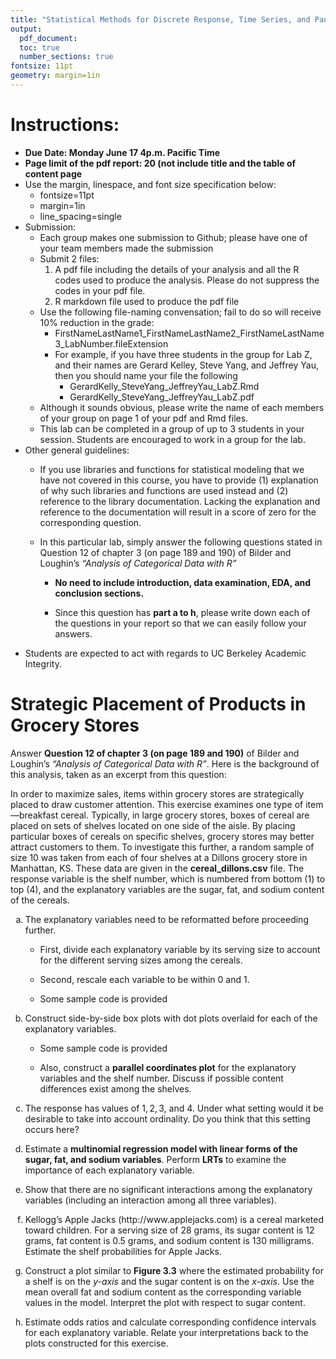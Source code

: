 ```yaml
---
title: "Statistical Methods for Discrete Response, Time Series, and Panel Data (W271): Lab 2"
output: 
  pdf_document:
  toc: true
  number_sections: true
fontsize: 11pt
geometry: margin=1in
---
```


# Instructions:

*  $\textbf{Due Date: Monday June 17 4p.m. Pacific Time}$
*  $\textbf{Page limit of the pdf report: 20 (not include title and the table of content page}$
  * Use the margin, linespace, and font size specification below:
    * fontsize=11pt
    * margin=1in
    * line_spacing=single

* Submission:
    * Each group makes one submission to Github; please have one of your team members made the submission
    * Submit 2 files:
        1. A pdf file including the details of your analysis and all the R codes used to produce the analysis. Please do not suppress the codes in your pdf file.
        2. R markdown file used to produce the pdf file
    * Use the following file-naming convensation; fail to do so will receive 10% reduction in the grade:
        * FirstNameLastName1_FirstNameLastName2_FirstNameLastName3_LabNumber.fileExtension
        * For example, if you have three students in the group for Lab Z, and their names are Gerard Kelley, Steve Yang, and Jeffrey Yau, then you should name your file the following
            * GerardKelly_SteveYang_JeffreyYau_LabZ.Rmd
            * GerardKelly_SteveYang_JeffreyYau_LabZ.pdf
    * Although it sounds obvious, please write the name of each members of your group on page 1 of your pdf and Rmd files.
    * This lab can be completed in a group of up to 3 students in your session. Students are encouraged to work in a group for the lab.

* Other general guidelines:
    * If you use libraries and functions for statistical modeling that we have not covered in this course, you have to provide (1) explanation of why such libraries and functions are used instead and (2) reference to the library documentation. Lacking the explanation and reference to the documentation will result in a score of zero for the corresponding question.

    * In this particular lab, simply answer the following questions stated in Question 12 of chapter 3 (on page 189 and 190) of Bilder and Loughin's *"Analysis of Categorical Data with R"*
    
      *  **No need to include introduction, data examination, EDA, and conclusion sections.**

      * Since this question has **part a to h**, please write down each of the questions in your report so that we can easily follow your answers. 

* Students are expected to act with regards to UC Berkeley Academic Integrity.

\newpage
# Strategic Placement of Products in Grocery Stores

Answer **Question 12 of chapter 3 (on page 189 and 190)** of Bilder and Loughin's *"Analysis of Categorical Data with R"*.  Here is the background of this analysis, taken as an excerpt from this question:

In order to maximize sales, items within grocery stores are strategically placed to draw customer attention. This exercise examines one type of item—breakfast cereal. Typically, in large grocery stores, boxes of cereal are placed on sets of shelves located on one side of the aisle. By placing particular boxes of cereals on specific shelves, grocery stores may better attract customers to them. To investigate this further, a random sample of size 10 was taken from each of four shelves at a Dillons grocery store in Manhattan, KS. These data are given in the **cereal_dillons.csv** file. The response variable is the shelf number, which is numbered from bottom (1) to top (4), and the explanatory variables are the sugar, fat, and sodium content of the cereals.


a. The explanatory variables need to be reformatted before proceeding further. 
    - First, divide each explanatory variable by its serving size to account for the different serving sizes among the cereals. 
  
    - Second, rescale each variable to be within 0 and 1.
  
  
    - Some sample code is provided
  
b. Construct side-by-side box plots with dot plots overlaid for each of the explanatory variables. 

    - Some sample code is provided

    - Also, construct a **parallel coordinates plot** for the explanatory variables and the shelf number. Discuss if possible content differences exist among the shelves.

c. The response has values of $1, 2, 3,$ and $4$. Under what setting would it be desirable to take into account ordinality. Do you think that this setting occurs here?

d. Estimate a **multinomial regression model with linear forms of the sugar, fat, and sodium variables**. Perform **LRTs** to examine the importance of each explanatory variable.

e. Show that there are no significant interactions among the explanatory variables (including an interaction among all three variables).

f. Kellogg’s Apple Jacks (http://www.applejacks.com) is a cereal marketed toward children. For a serving size of $28$ grams, its sugar content is $12$ grams, fat content is $0.5$ grams, and sodium content is $130$ milligrams. Estimate the shelf probabilities for Apple Jacks.

g. Construct a plot similar to **Figure 3.3** where the estimated probability for a shelf is on the *y-axis* and the sugar content is on the *x-axis*. Use the mean overall fat and sodium content as the corresponding variable values in the model. Interpret the plot with respect to sugar content.

h. Estimate odds ratios and calculate corresponding confidence intervals for each explanatory variable. Relate your interpretations back to the plots constructed for this exercise.








